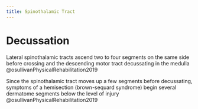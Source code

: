 ```yaml
---
title: Spinothalamic Tract
---
```






# Decussation
Lateral spinothalamic tracts ascend two to four segments on the same side before crossing and the descending motor tract decussating in the medulla @osullivanPhysicalRehabilitation2019


::: {.callout-note title="Clinical Significance"}

Since the spinothalamic tract moves up a few segments before decussating, symptoms of a hemisection (brown-sequard syndrome) begin several dermatome segments below the level of injury @osullivanPhysicalRehabilitation2019
:::
